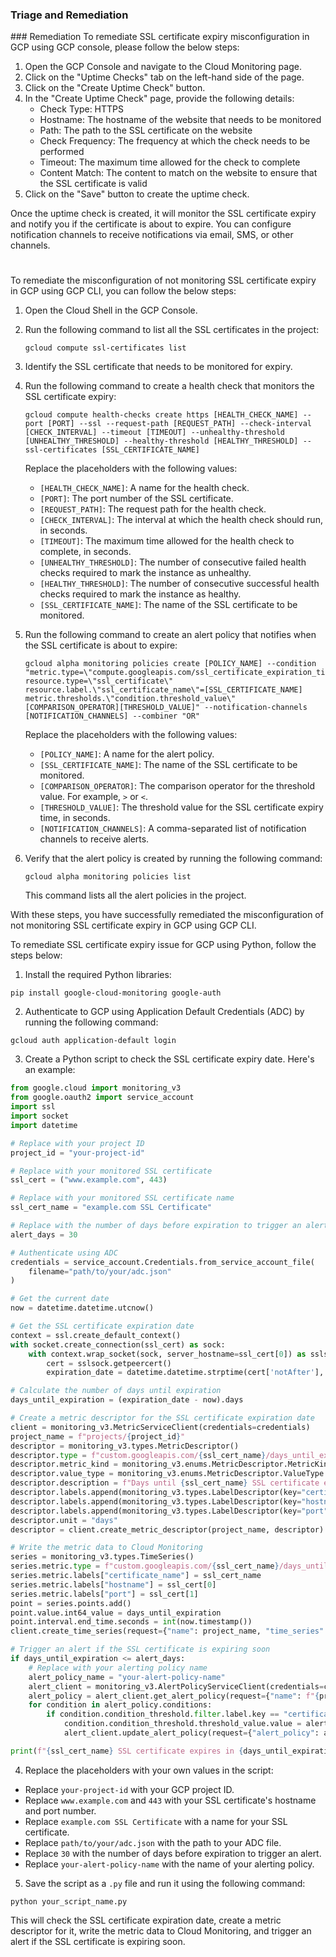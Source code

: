 
### Triage and Remediation
<Tabs>
<Tab title='Remediation'>
### Remediation

<AccordionGroup>
<Accordion title='Using Console' defaultOpen='true'>
To remediate SSL certificate expiry misconfiguration in GCP using GCP console, please follow the below steps:

1. Open the GCP Console and navigate to the Cloud Monitoring page.
2. Click on the "Uptime Checks" tab on the left-hand side of the page.
3. Click on the "Create Uptime Check" button.
4. In the "Create Uptime Check" page, provide the following details:
   - Check Type: HTTPS
   - Hostname: The hostname of the website that needs to be monitored
   - Path: The path to the SSL certificate on the website
   - Check Frequency: The frequency at which the check needs to be performed
   - Timeout: The maximum time allowed for the check to complete
   - Content Match: The content to match on the website to ensure that the SSL certificate is valid
5. Click on the "Save" button to create the uptime check.

Once the uptime check is created, it will monitor the SSL certificate expiry and notify you if the certificate is about to expire. You can configure notification channels to receive notifications via email, SMS, or other channels.

#
</Accordion>

<Accordion title='Using CLI'>
To remediate the misconfiguration of not monitoring SSL certificate expiry in GCP using GCP CLI, you can follow the below steps:

1. Open the Cloud Shell in the GCP Console.

2. Run the following command to list all the SSL certificates in the project:

   ```
   gcloud compute ssl-certificates list
   ```

3. Identify the SSL certificate that needs to be monitored for expiry.

4. Run the following command to create a health check that monitors the SSL certificate expiry:

   ```
   gcloud compute health-checks create https [HEALTH_CHECK_NAME] --port [PORT] --ssl --request-path [REQUEST_PATH] --check-interval [CHECK_INTERVAL] --timeout [TIMEOUT] --unhealthy-threshold [UNHEALTHY_THRESHOLD] --healthy-threshold [HEALTHY_THRESHOLD] --ssl-certificates [SSL_CERTIFICATE_NAME]
   ```

   Replace the placeholders with the following values:
   
   - `[HEALTH_CHECK_NAME]`: A name for the health check.
   - `[PORT]`: The port number of the SSL certificate.
   - `[REQUEST_PATH]`: The request path for the health check.
   - `[CHECK_INTERVAL]`: The interval at which the health check should run, in seconds.
   - `[TIMEOUT]`: The maximum time allowed for the health check to complete, in seconds.
   - `[UNHEALTHY_THRESHOLD]`: The number of consecutive failed health checks required to mark the instance as unhealthy.
   - `[HEALTHY_THRESHOLD]`: The number of consecutive successful health checks required to mark the instance as healthy.
   - `[SSL_CERTIFICATE_NAME]`: The name of the SSL certificate to be monitored.

5. Run the following command to create an alert policy that notifies when the SSL certificate is about to expire:

   ```
   gcloud alpha monitoring policies create [POLICY_NAME] --condition "metric.type=\"compute.googleapis.com/ssl_certificate_expiration_time\" resource.type=\"ssl_certificate\" resource.label.\"ssl_certificate_name\"=[SSL_CERTIFICATE_NAME] metric.thresholds.\"condition.threshold_value\"[COMPARISON_OPERATOR][THRESHOLD_VALUE]" --notification-channels [NOTIFICATION_CHANNELS] --combiner "OR"
   ```

   Replace the placeholders with the following values:
   
   - `[POLICY_NAME]`: A name for the alert policy.
   - `[SSL_CERTIFICATE_NAME]`: The name of the SSL certificate to be monitored.
   - `[COMPARISON_OPERATOR]`: The comparison operator for the threshold value. For example, `>` or `<`.
   - `[THRESHOLD_VALUE]`: The threshold value for the SSL certificate expiry time, in seconds.
   - `[NOTIFICATION_CHANNELS]`: A comma-separated list of notification channels to receive alerts.

6. Verify that the alert policy is created by running the following command:

   ```
   gcloud alpha monitoring policies list
   ```

   This command lists all the alert policies in the project.

With these steps, you have successfully remediated the misconfiguration of not monitoring SSL certificate expiry in GCP using GCP CLI.
</Accordion>

<Accordion title='Using Python'>
To remediate SSL certificate expiry issue for GCP using Python, follow the steps below:

1. Install the required Python libraries:

```
pip install google-cloud-monitoring google-auth
```

2. Authenticate to GCP using Application Default Credentials (ADC) by running the following command:

```
gcloud auth application-default login
```

3. Create a Python script to check the SSL certificate expiry date. Here's an example:

```python
from google.cloud import monitoring_v3
from google.oauth2 import service_account
import ssl
import socket
import datetime

# Replace with your project ID
project_id = "your-project-id"

# Replace with your monitored SSL certificate
ssl_cert = ("www.example.com", 443)

# Replace with your monitored SSL certificate name
ssl_cert_name = "example.com SSL Certificate"

# Replace with the number of days before expiration to trigger an alert
alert_days = 30

# Authenticate using ADC
credentials = service_account.Credentials.from_service_account_file(
    filename="path/to/your/adc.json"
)

# Get the current date
now = datetime.datetime.utcnow()

# Get the SSL certificate expiration date
context = ssl.create_default_context()
with socket.create_connection(ssl_cert) as sock:
    with context.wrap_socket(sock, server_hostname=ssl_cert[0]) as sslsock:
        cert = sslsock.getpeercert()
        expiration_date = datetime.datetime.strptime(cert['notAfter'], '%b %d %H:%M:%S %Y %Z')

# Calculate the number of days until expiration
days_until_expiration = (expiration_date - now).days

# Create a metric descriptor for the SSL certificate expiration date
client = monitoring_v3.MetricServiceClient(credentials=credentials)
project_name = f"projects/{project_id}"
descriptor = monitoring_v3.types.MetricDescriptor()
descriptor.type = f"custom.googleapis.com/{ssl_cert_name}/days_until_expiration"
descriptor.metric_kind = monitoring_v3.enums.MetricDescriptor.MetricKind.GAUGE
descriptor.value_type = monitoring_v3.enums.MetricDescriptor.ValueType.INT64
descriptor.description = f"Days until {ssl_cert_name} SSL certificate expires"
descriptor.labels.append(monitoring_v3.types.LabelDescriptor(key="certificate_name", value_type=monitoring_v3.enums.LabelDescriptor.ValueType.STRING, description="Name of the SSL certificate being monitored"))
descriptor.labels.append(monitoring_v3.types.LabelDescriptor(key="hostname", value_type=monitoring_v3.enums.LabelDescriptor.ValueType.STRING, description="Hostname of the SSL certificate being monitored"))
descriptor.labels.append(monitoring_v3.types.LabelDescriptor(key="port", value_type=monitoring_v3.enums.LabelDescriptor.ValueType.INT64, description="Port of the SSL certificate being monitored"))
descriptor.unit = "days"
descriptor = client.create_metric_descriptor(project_name, descriptor)

# Write the metric data to Cloud Monitoring
series = monitoring_v3.types.TimeSeries()
series.metric.type = f"custom.googleapis.com/{ssl_cert_name}/days_until_expiration"
series.metric.labels["certificate_name"] = ssl_cert_name
series.metric.labels["hostname"] = ssl_cert[0]
series.metric.labels["port"] = ssl_cert[1]
point = series.points.add()
point.value.int64_value = days_until_expiration
point.interval.end_time.seconds = int(now.timestamp())
client.create_time_series(request={"name": project_name, "time_series": [series]})

# Trigger an alert if the SSL certificate is expiring soon
if days_until_expiration <= alert_days:
    # Replace with your alerting policy name
    alert_policy_name = "your-alert-policy-name"
    alert_client = monitoring_v3.AlertPolicyServiceClient(credentials=credentials)
    alert_policy = alert_client.get_alert_policy(request={"name": f"{project_name}/alertPolicies/{alert_policy_name}"})
    for condition in alert_policy.conditions:
        if condition.condition_threshold.filter.label.key == "certificate_name" and condition.condition_threshold.filter.label.value == ssl_cert_name:
            condition.condition_threshold.threshold_value.value = alert_days
            alert_client.update_alert_policy(request={"alert_policy": alert_policy})

print(f"{ssl_cert_name} SSL certificate expires in {days_until_expiration} days")
```

4. Replace the placeholders with your own values in the script:

- Replace `your-project-id` with your GCP project ID.
- Replace `www.example.com` and `443` with your SSL certificate's hostname and port number.
- Replace `example.com SSL Certificate` with a name for your SSL certificate.
- Replace `path/to/your/adc.json` with the path to your ADC file.
- Replace `30` with the number of days before expiration to trigger an alert.
- Replace `your-alert-policy-name` with the name of your alerting policy.

5. Save the script as a `.py` file and run it using the following command:

```
python your_script_name.py
```

This will check the SSL certificate expiration date, create a metric descriptor for it, write the metric data to Cloud Monitoring, and trigger an alert if the SSL certificate is expiring soon.
</Accordion>

</AccordionGroup>
</Tab>
</Tabs>
